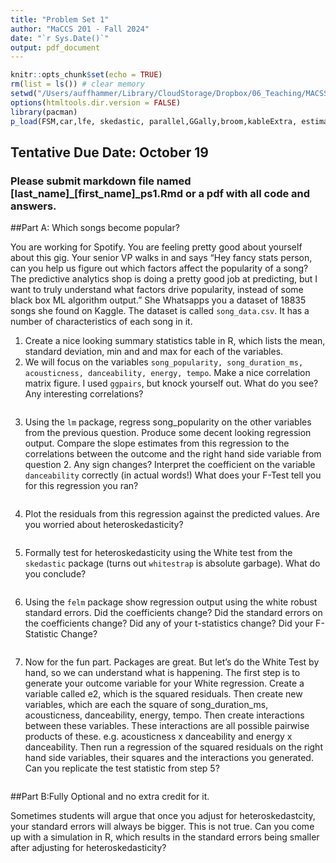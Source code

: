 ```yaml
---
title: "Problem Set 1"
author: "MaCCS 201 - Fall 2024"
date: "`r Sys.Date()`"
output: pdf_document
---
```


```r
knitr::opts_chunk$set(echo = TRUE)
rm(list = ls()) # clear memory
setwd("/Users/auffhammer/Library/CloudStorage/Dropbox/06_Teaching/MACSS/2024/code/private-repository1/Problem Set 2")
options(htmltools.dir.version = FALSE)
library(pacman)
p_load(FSM,car,lfe, skedastic, parallel,GGally,broom,kableExtra, estimatr,plm,leaflet, gganimate, ggplot2, ggthemes, viridis, dplyr, magrittr, knitr,pagedown,tibble,latex2exp,MASS,stargazer)

```
## Tentative Due Date: October 19
### Please submit markdown file named [last_name]_[first_name]_ps1.Rmd or a pdf with all code and answers. 

##Part A: Which songs become popular? 

You are working for Spotify. You are feeling pretty good about yourself about this gig. Your senior VP walks in and says "Hey fancy stats person, can you help us figure out which factors affect the popularity of a song? The predictive analytics shop is doing a pretty good job at predicting, but I want to truly understand what factors drive popularity, instead of some black box ML algorithm output." She Whatsapps you a dataset of 18835 songs she found on Kaggle. The dataset is called `song_data.csv`. It has a number of characteristics of each song in it. 

1. Create a nice looking summary statistics table in R, which lists the mean, standard deviation, min and and max for each of the variables. 
2. We will focus on the variables `song_popularity, song_duration_ms, acousticness, danceability, energy, tempo`. Make a nice correlation matrix figure. I used `ggpairs`, but knock yourself out. What do you see? Any interesting correlations?

```r

```

3. Using the `lm` package, regress song_popularity on the other variables from the previous question. Produce some decent looking regression output. Compare the slope estimates from this regression to the correlations between the outcome and the right hand side variable from question 2. Any sign changes? Interpret the coefficient on the variable `danceability` correctly (in actual words!) What does your F-Test tell you for this regression you ran?
```r


```

4. Plot the residuals from this regression against the predicted values. Are you worried about heteroskedasticity?
```r

```

5. Formally test for heteroskedasticity using the White test from the `skedastic` package (turns out `whitestrap` is absolute garbage). What do you conclude?

```r

```

6. Using the `felm` package show regression output using the white robust standard errors. Did the coefficients change? Did the standard errors on the coefficients change?  Did any of your t-statistics change? Did your F-Statistic Change?

```r

```

7. Now for the fun part. Packages are great. But let's do the White Test by hand, so we can understand what is happening. The first step is to generate your outcome variable for your White regression. Create a variable called e2, which is the squared residuals. Then create new variables, which are each the square of song_duration_ms, acousticness, danceability, energy, tempo. Then create interactions between these variables. These interactions are all possible pairwise products of these. e.g. acousticness x danceability and energy x danceability. Then run a regression of the squared residuals on the right hand side variables, their squares and the interactions you generated. Can you replicate the test statistic from step 5?

```r

```

##Part B:Fully Optional and no extra credit for it. 

Sometimes students will argue that once you adjust for heteroskedastcity, your standard errors will always be bigger. This is not true. Can you come up with a simulation in R, which results in the standard errors being smaller after adjusting for heteroskedasticity? 

 


